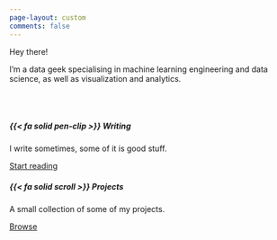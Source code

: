 ```yaml
---
page-layout: custom
comments: false
---
```



<!-- Mastodon -->
<!-- <link rel="me" href="https://scicomm.xyz/@basepair" /> -->


::: {.grid}
::: {.g-col-10 .g-start-2 .g-col-sm-10 .g-start-sm-2 .g-col-md-10 .g-start-md-2 .g-col-lg-7 .g-start-lg-2}

::: {.welcome-title}
Hey there!
:::

::: {.welcome-message}
I'm a data geek specialising in machine learning engineering and data science, as well as visualization and analytics.

:::

:::

::: {.g-col-0 .g-start-col-0 .g-col-lg-3 .welcome-hero}


:::

:::

<br><br>

::: {.grid}


::: {.g-col-10 .g-start-2 .g-col-md-4 .g-start-md-3}
<div class="card mb-2">
<div class="card-body">
<h5 class="card-title"> {{< fa solid pen-clip >}} Writing</h5>
<p class="card-text">I write sometimes, some of it is good stuff.</p>
<a href="posts.html" class="btn btn-primary stretched-link">Start reading</a>
</div>
</div>

:::
::: {.g-col-10 .g-start-2 .g-col-md-4}
<div class="card mb-2">
<div class="card-body">
<h5 class="card-title"> {{< fa solid scroll >}} Projects</h5>
<p class="card-text">A small collection of some of my projects.</p>
<a href="projects.html" class="btn btn-primary stretched-link">Browse</a>
</div>
</div>

:::
:::

<!-- Add latest posts here?  -->

::: {.welcome-message}


:::